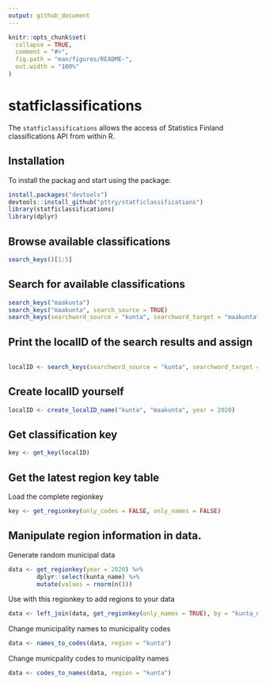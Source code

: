 ```yaml
---
output: github_document
---
```


<!-- README.md is generated from README.Rmd. Please edit that file -->

```r
knitr::opts_chunk$set(
  collapse = TRUE,
  comment = "#>",
  fig.path = "man/figures/README-",
  out.width = "100%"
)
```

# statficlassifications

<!-- badges: start -->
<!-- badges: end -->

The `statficlassifications` allows the access of Statistics Finland classifications API from within R.

## Installation

To install the packag and start using the package:

``` r
install.packages("devtools")
devtools::install_github("pttry/statficlassifications")
library(statficlassifications)
library(dplyr)
```

## Browse available classifications

```r
search_keys()[1:5]
```

## Search for available classifications

```r
search_keys("maakunta")
search_keys("maakunta", search_source = TRUE)
search_keys(searchword_source = "kunta", searchword_target = "maakunta", year = 2020)
```

## Print the localID of the search results and assign

```r

localID <- search_keys(searchword_source = "kunta", searchword_target = "maakunta", year = 2020, as_localID = TRUE)
```

## Create localID yourself

```r
localID <- create_localID_name("kunta", "maakunta", year = 2020)
```

## Get classification key

```r
key <- get_key(localID)
```

## Get the latest region key table

Load the complete regionkey

```r
key <- get_regionkey(only_codes = FALSE, only_names = FALSE)
```

## Manipulate region information in data.

Generate random municipal data

```r
data <- get_regionkey(year = 2020) %>%
        dplyr::select(kunta_name) %>%
        mutate(values = rnorm(n()))
```

Use \code{dplyr::left_join} with this regionkey to add regions to your data

```r
data <- left_join(data, get_regionkey(only_names = TRUE), by = "kunta_name")
```

Change municipality names to municipality codes

```r
data <- names_to_codes(data, region = "kunta")
```

Change municpality codes to municipality names

```r
data <- codes_to_names(data, region = "kunta")
```
